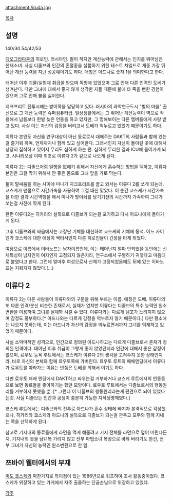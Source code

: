 attachment:/iruda.jpg

[[목차]]

== 설명 ==
140/30
54/42/53

[[디오그라마톤]]의 히로인. 러시아인. 말이 적지만 계산능력에 관해서는 인지를 뛰어넘은 천재소녀. 사실 디졸브와 인간의 혼혈종을 실험하기 위한 테스트 차일드로 개중 가장 뛰어난 계산 능력을 지닌 성공예이기도 하다. 애칭은 아드나로 숫자 1을 의미한다고 한다. 

태어난 이후 괴물/실험체 취급을 받으며 독방에 있었으며 그로 인해 다른 인격인 도베가 생겨난다. 다만 그녀에 대해서 좋지 않게 생각한 자들 때문에 불에 타 죽을 뻔한 경험이 있으며 그로 인해 불을 싫어한다. 

지크프리트 전투시에는 방어쪽을 담당하고 있다. 러시아의 과학연구도시 "별의 마을" 출신으로 그 계산 능력은 슈퍼컴퓨터급. 일상생활에서는 그 뛰어난 계산능력이 역으로 작용해서 남들보다 한발 늦은 언동을 하고 있지만, 그 멍해보이는 다른 멤버들에게 사랑 받고 있다. 사실 이는 자신의 감정을 버리고서 도베가 억누르고 있었기 때문이기도 하다.

이류다 본인도 자신을 연구대상이 아닌 동료로서 대해주는 DAKT의 사람들과 함께 있는걸 즐거워 하며, 언제까지나 함께 있고 싶어한다. 그래서인지 자신이 돌아갈 곳에 대해서 상당히 집착하고 있어서 무리도 심하게 하는 편. 심하게 무리한 결과 ICU에 들어가게 되고, 시나리오상 이때 최초로 이류다 2가 겉으로 나오게 된다.

이류다 2는 디졸브처럼 일행을 없애기 위해서 자신에게 흡수하는 방법을 택하고, 이류다 본인은 그걸 막기 위해서 안 좋은 몸으로 그녀 앞을 가로 막는다. 

둘이 말싸움을 하는 사이에 미나가 지크프리트를 끌고 와서는 이류다 2를 쏘게 되는데, 쿄스게가 맨몸으로 시간가속을 사용하여 그걸 대신 맞았다. 이 순간 쿄스케가 시간가속을 더한 결과 시간역행을 해서 미나가 방아쇠를 당기기전의 시간까지 가속하여 그녀가 쏘는걸 사전에 막게 된다. 

한편 이류다2는 히카리의 설득으로 디졸브가 되는걸 포기하고 다시 아드나에게 돌아가게 된다.

그후 디졸브와의 싸움에서는 고장난 기체를 대신하여 쿄스케의 기체에 동석. 어느 사이엔가 쿄스케에 대한 애정이 싹터서인지 다른 히로인들이 긴장을 타게 되었다.

여담으로 이름에서 이바노프는 남자이름인데, 이는 태어난지 얼마 안되었을 동안에는 신체특성이 남자인지 여자인지 고정되지 않은지라, 연구소에서 구별하기 귀챃다고 마음대로 붙였다고 한다. 그런데 얼마후 여성으로서 신체가 고정되었음에도 뒤에 있는 이바노프는 지워지지 않았다.(…)

== 이류다 2 ==
이류다 2는 다른 사람들이 이류다와의 구분을 위해 부르는 이름. 애칭은 도베. 이류다의 또 다른 인격/분신 비슷한 존재로서, 실제가 없지만 이류다는 디졸브의 특수 능력인 원소변환을 이용하여 그녀를 실체화 시킬 수 있다. 이류다와는 다르게 템포가 느려지지 않으며 감정도 풍부하다.[* 아드나와는 다르게 감정을 억누르지 않기 때문이다.] 다만 평소에는 나오지 못하는데, 이는 아드나가 자신의 감정을 억누르면서까지 그녀를 억제하고 있었기 때문이다.

사실 소악마적인 성격으로, 인간으로 정의된 아드나하고는 다르게 디졸브로서 존재가 정의된 인격이다. 태어난 이후 취급이 그렇게 좋지 않았던지라 인간에 대해서 좋은 감정이 없으며, 료우토 능욕 루트에서는 쿄스케가 이류다 2의 생각을 고쳐주지 못한 상태인지라, 바로 자신의 본체와 함께 료우토쪽에 가버린다. 료우토 루트의 패배엔딩에서 이류다가 료우토를 따라가는 이유는 반쯤은 도베를 의해서 이기도 하다.

다만 료우토 패배 엔딩에서 DAKT하고 싸우는걸 거부하거나 쿄스케 루트에서의 언동등으로 보면 동료들을 좋아하기는 했던 모양이다. 료우토 루트에서는 디졸브로서의 행동원리를 거부하지 못했을 뿐. [* 그런데 이 디졸브의 행동원리라는게 편견으로 되어 있었다는것. 사실 디졸브는 인간과 공생이 충분히 가능한 지적생명체였다.]

쿄스케 루트에서는 디졸브와의 전투로 아드나가 혼수 상태에 빠지자 본격적으로 각성했으나, 히카리와 쿄스케와 아드나의 설득으로 디졸브가 되는걸 관두고 모두와 함께 지내는 쪽을 선택하게 된다.

참고로 기지내의 동료들에게 라면을 먹게 해줄려고 기지 전체를 라면으로 덮어 버린다든지, 기지내의 옷을 남녀복 가리지 않고 전부 마법소녀 복장으로 바꿔 버리기도 한건, 전부 그녀가 자신의 능력인 원소변환으로 한 일.

== 쯔바이 웰터에서의 부재 ==
[[미도 쿄스케]]와 마찬가지로 특이점이 있는 1986년으로 워프하여 조사 활동중이었다. 쿄스케가 위장하고 있는 가게에서 자주 출몰하는 단골손님으로 위장하고 있었다.

[[각주]]
